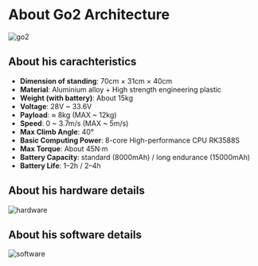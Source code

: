 
# About Go2 Architecture
<Image src="/go2.png" alt="go2" width={500} height={500} />

## About his carachteristics

- **Dimension of standing**: 70cm × 31cm × 40cm
- **Material**: Aluminium alloy + High strength engineering plastic
- **Weight (with battery)**: About 15kg
- **Voltage**: 28V ~ 33.6V
- **Payload**: ≈ 8kg (MAX ~ 12kg)
- **Speed**: 0 ~ 3.7m/s (MAX ~ 5m/s)
- **Max Climb Angle**: 40°
- **Basic Computing Power**: 8-core High-performance CPU RK3588S
- **Max Torque**: About 45N·m
- **Battery Capacity**: standard (8000mAh) / long endurance (15000mAh)
- **Battery Life**: 1–2h / 2–4h

## About his hardware details
<Image src="/system-1.png" alt="hardware" width={800} height={800} />

## About his software details
<Image src="/system-2.png" alt="software" width={800} height={800} />